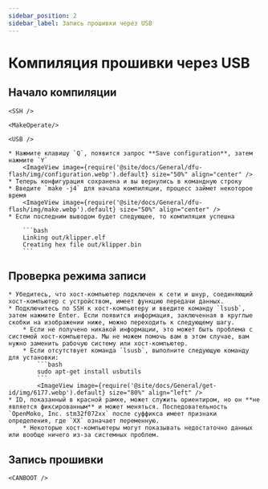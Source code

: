 ```yaml
---
sidebar_position: 2
sidebar_label: Запись прошивки через USB
---
```




# Компиляция прошивки через USB


## Начало компиляции

    <SSH />

    <MakeOperate/>

    <USB />

    * Нажмите клавишу `Q`, появится запрос **Save configuration**, затем нажмите `Y`
        <ImageView image={require('@site/docs/General/dfu-flash/img/configuration.webp').default} size="50%" align="center" />
    * Теперь конфигурация сохранена и вы вернулись в командную строку
    * Введите `make -j4` для начала компиляции, процесс займет некоторое время
        <ImageView image={require('@site/docs/General/dfu-flash/img/make.webp').default} size="50%" align="center" />
    * Если последним выводом будет следующее, то компиляция успешна

        ```bash
        Linking out/klipper.elf
        Creating hex file out/klipper.bin
        ```

## Проверка режима записи

    * Убедитесь, что хост-компьютер подключен к сети и шнур, соединяющий хост-компьютер с устройством, имеет функцию передачи данных.
    * Подключитесь по SSH к хост-компьютеру и введите команду `lsusb`, затем нажмите Enter. Если появится информация, заключенная в круглые скобки на изображении ниже, можно переходить к следующему шагу.
        * Если не получено никакой информации, это может быть проблема с системой хост-компьютера. Мы не можем помочь вам в этом случае, вам нужно заменить рабочую систему или хост-компьютер.
        * Если отсутствует команда `lsusb`, выполните следующую команду для установки:
            ```bash
            sudo apt-get install usbutils
            ```
            <ImageView image={require('@site/docs/General/get-id/img/6177.webp').default} size="80%" align="left" /> 
    * ID, показанный в красной рамке, может служить ориентиром, но он **не является фиксированным** и может меняться. Последовательность `OpenMoko, Inc. stm32f072xx` после суффикса имеет признаки определения, где `XX` означает переменную.
        * Некоторые хост-компьютеры могут показывать недостаточно данных или вообще ничего из-за системных проблем.

## Запись прошивки
    
    <CANBOOT />
